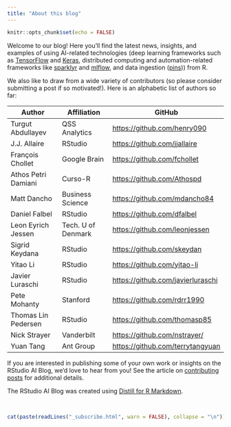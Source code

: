 ```yaml
---
title: "About this blog"
---
```


```r
knitr::opts_chunk$set(echo = FALSE)
```


Welcome to our blog! Here you'll find the latest news, insights, and examples of using AI-related technologies (deep learning frameworks such as [TensorFlow](https://github.com/rstudio/tensorflow) and [Keras](https://github.com/rstudio/keras), distributed computing and automation-related frameworks like [sparklyr](https://github.com/sparklyr/sparklyr) and [mlflow](https://github.com/mlflow/mlflow), and data ingestion ([pins](https://github.com/rstudio/pins))) from R.

We also like to draw from a wide variety of contributors (so please consider submitting a post if so motivated!). Here is an alphabetic list of authors so far:

| Author             | Affiliation        | GitHub                             |
|--------------------|--------------------|------------------------------------|
| Turgut Abdullayev  | QSS Analytics      | <https://github.com/henry090>      |
| J.J. Allaire       | RStudio            | <https://github.com/jjallaire>     |
| François Chollet   | Google Brain       | <https://github.com/fchollet>      |
| Athos Petri Damiani| Curso-R            | <https://github.com/Athospd>      |
| Matt Dancho        | Business Science   | <https://github.com/mdancho84>     |
| Daniel Falbel      | RStudio            | <https://github.com/dfalbel>       |
| Leon Eyrich Jessen | Tech. U of Denmark | <https://github.com/leonjessen>    |
| Sigrid Keydana     | RStudio            | <https://github.com/skeydan>       |
| Yitao Li           | RStudio            | <https://github.com/yitao-li>      |
| Javier Luraschi    | RStudio            | <https://github.com/javierluraschi>|
| Pete Mohanty       | Stanford           | <https://github.com/rdrr1990>      |
| Thomas Lin Pedersen| RStudio            | <https://github.com/thomasp85>     |
| Nick Strayer       | Vanderbilt         | <https://github.com/nstrayer/>     |
| Yuan Tang          | Ant Group          | <https://github.com/terrytangyuan> |


If you are interested in publishing some of your own work or insights on the RStudio AI Blog, we'd love to hear from you! See the article on [contributing posts](contributing.html) for additional details.

The RStudio AI Blog was created using [Distill for R Markdown](https://rstudio.github.io/distill).

<br/>

```r
cat(paste(readLines("_subscribe.html", warn = FALSE), collapse = "\n"))
```

